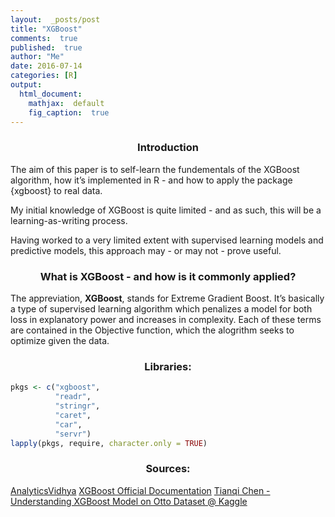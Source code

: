 ```yaml
---
layout:  _posts/post
title: "XGBoost"
comments:  true
published:  true
author: "Me"
date: 2016-07-14
categories: [R]
output:
  html_document:
    mathjax:  default
    fig_caption:  true
---
```

<center><h3> Introduction </h3></center>
The aim of this paper is to self-learn the fundementals of the XGBoost algorithm, how it's implemented in R - and how to apply the package {xgboost} to real data. 

My initial knowledge of XGBoost is quite limited - and as such, this will be a learning-as-writing process. 

Having worked to a very limited extent with supervised learning models and predictive models, this approach may - or may not - prove useful.

<center><h3> What is XGBoost - and how is it commonly applied? </h3></center>

The appreviation, <b>XGBoost</b>, stands for Extreme Gradient Boost. It's basically a type of supervised learning algorithm which penalizes a model for both loss in explanatory power and increases in complexity. Each of these terms are contained in the Objective function, which the alogrithm seeks to optimize given the data. 

<center><h3> Libraries: </center></h3>
```r
pkgs <- c("xgboost",
          "readr",
          "stringr",
          "caret",
          "car", 
          "servr")
lapply(pkgs, require, character.only = TRUE)
```


<center><h3> Sources: </center></h3>

[AnalyticsVidhya](http://www.analyticsvidhya.com/blog/2016/01/xgboost-algorithm-easy-steps/)
[XGBoost Official Documentation](http://xgboost.readthedocs.io/en/latest/model.html)
[Tianqi Chen - Understanding XGBoost Model on Otto Dataset @ Kaggle](https://www.kaggle.com/tqchen/otto-group-product-classification-challenge/understanding-xgboost-model-on-otto-data)
